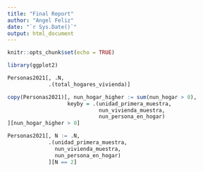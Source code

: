 ```yaml
---
title: "Final Report"
author: "Angel Feliz"
date: "`r Sys.Date()`"
output: html_document
---
```


```r
knitr::opts_chunk$set(echo = TRUE)
```

```r
library(ggplot2)

```


```r

Personas2021[, .N, 
             .(total_hogares_vivienda)]

copy(Personas2021)[, nun_hogar_higher := sum(nun_hogar > 0),
                   keyby = .(unidad_primera_muestra,
                             nun_vivienda_muestra,
                             nun_persona_en_hogar)
][nun_hogar_higher > 0]

Personas2021[, N := .N,
             .(unidad_primera_muestra,
               nun_vivienda_muestra,
               nun_persona_en_hogar) 
             ][N == 2]
```

